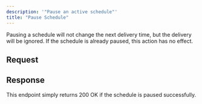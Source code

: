 ```yaml
---
description: '"Pause an active schedule"'
title: "Pause Schedule"
---
```

Pausing a schedule will not change the next delivery time, but the delivery will be ignored.
If the schedule is already paused, this action has no effect.
## Request
## Response
This endpoint simply returns 200 OK if the schedule is paused successfully.
